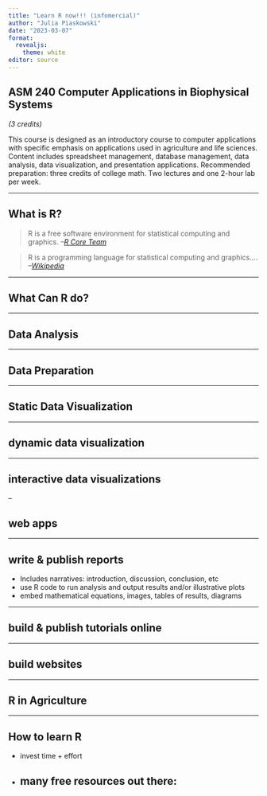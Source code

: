 ```yaml
---
title: "Learn R now!!! (infomercial)"
author: "Julia Piaskowski"
date: "2023-03-07" 
format: 
  revealjs:
    theme: white
editor: source
---
```


## ASM 240 Computer Applications in Biophysical Systems 

*(3 credits)*

This course is designed as an introductory course to computer applications with specific emphasis on applications used in agriculture and life sciences. Content includes spreadsheet management, database management, data analysis, data visualization, and presentation applications. Recommended preparation: three credits of college math. Two lectures and one 2-hour lab per week.

---

## What is R? 

> R is a free software environment for statistical computing and graphics. 
> *--[R Core Team](https://www.r-project.org/)*

> R is a programming language for statistical computing and graphics....
> *--[Wikipedia](https://en.wikipedia.org/wiki/R_(programming_language))* 

---

## What Can R do? 

---

## Data Analysis

---

## Data Preparation

---

## Static Data Visualization

---

## dynamic data visualization

---

## interactive data visualizations

--

## web apps

---

## write & publish reports

- Includes narratives: introduction, discussion, conclusion, etc
- use R code to run analysis and output results and/or illustrative plots
- embed mathematical equations, images, tables of results, diagrams

---

## build & publish tutorials online

---

## build websites

---

## R in Agriculture

---

## How to learn R

- invest time + effort
- many free resources out there:
  - 


 

##





